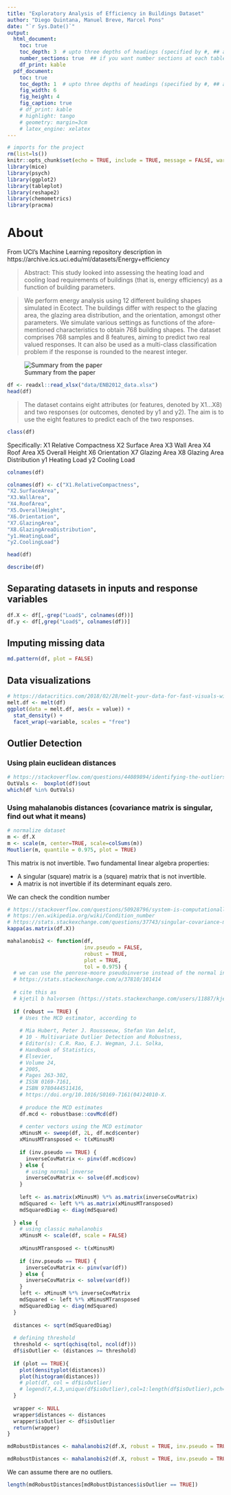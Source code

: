 ```yaml
---
title: "Exploratory Analysis of Efficiency in Buildings Dataset"
author: "Diego Quintana, Manuel Breve, Marcel Pons"
date: "`r Sys.Date()`"
output:
  html_document:
    toc: true
    toc_depth: 3  # upto three depths of headings (specified by #, ## and ###)
    number_sections: true  ## if you want number sections at each table header  theme: united
    df_print: kable
  pdf_document:
    toc: true
    toc_depth: 1  # upto three depths of headings (specified by #, ## and ###)
    fig_width: 6
    fig_height: 4
    fig_caption: true
    # df_print: kable
    # highlight: tango
    # geometry: margin=3cm
    # latex_engine: xelatex
---
```


```r
# imports for the project
rm(list=ls())
knitr::opts_chunk$set(echo = TRUE, include = TRUE, message = FALSE, warning = FALSE)
library(mice)
library(psych)
library(ggplot2)
library(tableplot)
library(reshape2)
library(chemometrics)
library(pracma)
```

# About

From UCI's Machine Learning repository description in https://archive.ics.uci.edu/ml/datasets/Energy+efficiency 

> Abstract: This study looked into assessing the heating load and cooling load requirements of buildings (that is, energy efficiency) as a function of building parameters.
	

> We perform energy analysis using 12 different building shapes simulated in Ecotect. The buildings differ with respect to the glazing area, the glazing area distribution, and the orientation, amongst other parameters. We simulate various settings as functions of the afore-mentioned characteristics to obtain 768 building shapes. The dataset comprises 768 samples and 8 features, aiming to predict two real valued responses. It can also be used as a multi-class classification problem if the response is rounded to the nearest integer.

![Summary from the paper](images/summary-paper.png)

```r
df <- readxl::read_xlsx("data/ENB2012_data.xlsx")
head(df)
```

> The dataset contains eight attributes (or features, denoted by X1...X8) and two responses (or outcomes, denoted by y1 and y2). The aim is to use the eight features to predict each of the two responses.



```r
class(df)
```

Specifically:
X1 Relative Compactness
X2 Surface Area
X3 Wall Area
X4 Roof Area
X5 Overall Height
X6 Orientation
X7 Glazing Area
X8 Glazing Area Distribution
y1 Heating Load
y2 Cooling Load

```r
colnames(df)
```
```r
colnames(df) <- c("X1.RelativeCompactness",
"X2.SurfaceArea",
"X3.WallArea",
"X4.RoofArea",
"X5.OverallHeight",
"X6.Orientation",
"X7.GlazingArea",
"X8.GlazingAreaDistribution",
"y1.HeatingLoad",
"y2.CoolingLoad")

head(df)
```


```r
describe(df)
```

## Separating datasets in inputs and response variables

```r
df.X <- df[,-grep("Load$", colnames(df))]
df.y <- df[,grep("Load$", colnames(df))]
```


## Imputing missing data

```r
md.pattern(df, plot = FALSE)
```


## Data visualizations

```r
# https://datacritics.com/2018/02/28/melt-your-data-for-fast-visuals-with-your-dataset-in-r/
melt.df <- melt(df)
ggplot(data = melt.df, aes(x = value)) + 
  stat_density() + 
  facet_wrap(~variable, scales = "free")
```


## Outlier Detection

### Using plain euclidean distances

```r
# https://stackoverflow.com/questions/44089894/identifying-the-outliers-in-a-data-set-in-r
OutVals <-  boxplot(df)$out
which(df %in% OutVals)
```

### Using mahalanobis distances (covariance matrix is singular, find out what it means)

```r
# normalize dataset
m <- df.X
m <- scale(m, center=TRUE, scale=colSums(m))
Moutlier(m, quantile = 0.975, plot = TRUE)
```

This matrix is not invertible. Two fundamental linear algebra properties:

- A singular (square) matrix is a (square) matrix that is not invertible.
- A matrix is not invertible if its determinant equals zero.

We can check the condition number

```r
# https://stackoverflow.com/questions/50928796/system-is-computationally-singular-reciprocal-condition-number-in-r
# https://en.wikipedia.org/wiki/Condition_number
# https://stats.stackexchange.com/questions/37743/singular-covariance-matrix-in-mahalanobis-distance-in-matlab
kappa(as.matrix(df.X))
```

```r
mahalanobis2 <- function(df,
                         inv.pseudo = FALSE,
                         robust = TRUE,
                         plot = TRUE,
                         tol = 0.975) {
  # we can use the penrose-moore pseudoinverse instead of the normal inverse
  # https://stats.stackexchange.com/a/37810/101414
  
  # cite this as
  # kjetil b halvorsen (https://stats.stackexchange.com/users/11887/kjetil-b-halvorsen), Singular covariance matrix in Mahalanobis distance in Matlab, URL (version: 2012-09-22): https://stats.stackexchange.com/q/37810
  
  if (robust == TRUE) {
    # Uses the MCD estimator, according to
    
    # Mia Hubert, Peter J. Rousseeuw, Stefan Van Aelst,
    # 10 - Multivariate Outlier Detection and Robustness,
    # Editor(s): C.R. Rao, E.J. Wegman, J.L. Solka,
    # Handbook of Statistics,
    # Elsevier,
    # Volume 24,
    # 2005,
    # Pages 263-302,
    # ISSN 0169-7161,
    # ISBN 9780444511416,
    # https://doi.org/10.1016/S0169-7161(04)24010-X.
    
    # produce the MCD estimates
    df.mcd <- robustbase::covMcd(df)
    
    # center vectors using the MCD estimator
    xMinusM <- sweep(df, 2L, df.mcd$center)
    xMinusMTransposed <- t(xMinusM)
    
    if (inv.pseudo == TRUE) {
      inverseCovMatrix <- pinv(df.mcd$cov)
    } else {
      # using normal inverse
      inverseCovMatrix <- solve(df.mcd$cov)
    }
    
    left <- as.matrix(xMinusM) %*% as.matrix(inverseCovMatrix)
    mdSquared <- left %*% as.matrix(xMinusMTransposed)
    mdSquaredDiag <- diag(mdSquared)
    
  } else {
    # using classic mahalanobis
    xMinusM <- scale(df, scale = FALSE)
    
    xMinusMTransposed <- t(xMinusM)
    
    if (inv.pseudo == TRUE) {
      inverseCovMatrix <- pinv(var(df))
    } else {
      inverseCovMatrix <- solve(var(df))
    }
    left <- xMinusM %*% inverseCovMatrix
    mdSquared <- left %*% xMinusMTransposed
    mdSquaredDiag <- diag(mdSquared)
  }
  
  distances <- sqrt(mdSquaredDiag)
  
  # defining threshold
  threshold <- sqrt(qchisq(tol, ncol(df)))
  df$isOutlier <- (distances >= threshold)
  
  if (plot == TRUE){
    plot(densityplot(distances))
    plot(histogram(distances))
    # plot(df, col = df$isOutlier)
    # legend(7,4.3,unique(df$isOutlier),col=1:length(df$isOutlier),pch=1)
  }
  
  wrapper <- NULL
  wrapper$distances <- distances
  wrapper$isOutlier <- df$isOutlier
  return(wrapper)
}

mdRobustDistances <- mahalanobis2(df.X, robust = TRUE, inv.pseudo = TRUE, plot = TRUE)
```

```r
mdRobustDistances <- mahalanobis2(df.X, robust = TRUE, inv.pseudo = TRUE, plot = TRUE)
```

We can assume there are no outliers.

```r
length(mdRobustDistances[mdRobustDistances$isOutlier == TRUE])
```

